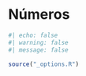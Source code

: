 # Números {#sec-numbers}

```r
#| echo: false
#| warning: false
#| message: false

source("_options.R")
```


